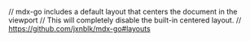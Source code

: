 // mdx-go includes a default layout that centers the document in the viewport
// This will completely disable the built-in centered layout.
// https://github.com/jxnblk/mdx-go#layouts

<Head>
  <title>Pedro Duarte. Front end developer</title>
  <meta name="description" content="Front end developer 👊 Based in Barcelona" />
  <meta name="twitter:description" content="Front end developer 👊 Based in Barcelona" />
  <meta name="twitter:card" content="summary" />
  <meta name="twitter:site" content="@peduarte" />
  <meta name="twitter:title" content="Pedro Duarte" />
  <link rel="icon" type="image/png" href="./static/favicon.png" />
</Head>

<Readme />
<GA />
